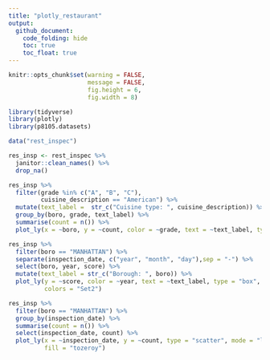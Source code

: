 ```yaml
---
title: "plotly_restaurant"
output: 
  github_document:
    code_folding: hide
    toc: true
    toc_float: true
---
```


```r
knitr::opts_chunk$set(warning = FALSE,
                      message = FALSE,
                      fig.height = 6,
                      fig.width = 8)

library(tidyverse)
library(plotly)
library(p8105.datasets)
```


```r
data("rest_inspec")
```


```r
res_insp <- rest_inspec %>% 
  janitor::clean_names() %>% 
  drop_na()
```


```r
res_insp %>% 
  filter(grade %in% c("A", "B", "C"),
         cuisine_description == "American") %>% 
  mutate(text_label =  str_c("Cuisine type: ", cuisine_description)) %>% 
  group_by(boro, grade, text_label) %>% 
  summarise(count = n()) %>% 
  plot_ly(x = ~boro, y = ~count, color = ~grade, text = ~text_label, type = "bar")
```


```r
res_insp %>% 
  filter(boro == "MANHATTAN") %>% 
  separate(inspection_date, c("year", "month", "day"),sep = "-") %>% 
  select(boro, year, score) %>% 
  mutate(text_label = str_c("Borough: ", boro)) %>% 
  plot_ly(y = ~score, color = ~year, text = ~text_label, type = "box",
          colors = "Set2")
```


```r
res_insp %>% 
  filter(boro == "MANHATTAN") %>% 
  group_by(inspection_date) %>% 
  summarise(count = n()) %>% 
  select(inspection_date, count) %>%
  plot_ly(x = ~inspection_date, y = ~count, type = "scatter", mode = "lines",
          fill = "tozeroy")

```

